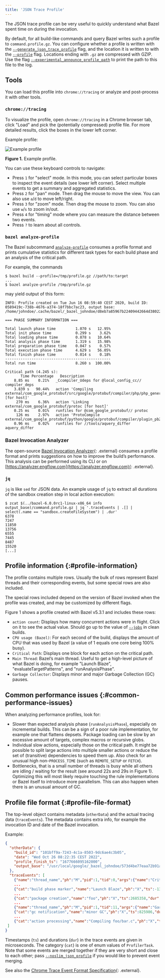 ```yaml
---
title: 'JSON Trace Profile'
---
```


The JSON trace profile can be very useful to quickly understand what Bazel spent
time on during the invocation.

By default, for all build-like commands and query Bazel writes such a profile to
`command.profile.gz`. You can configure whether a profile is written with the
[`--generate_json_trace_profile`](/versions/7.2.0/reference/command-line-reference#flag--generate_json_trace_profile)
flag, and the location it is written to with the
[`--profile`](/versions/7.2.0/docs/user-manual#profile) flag. Locations ending with `.gz` are
compressed with GZIP. Use the flag
[`--experimental_announce_profile_path`](/versions/7.2.0/reference/command-line-reference#flag--experimental_announce_profile_path)
to print the path to this file to the log.

## Tools

You can load this profile into `chrome://tracing` or analyze and
post-process it with other tools.

### `chrome://tracing`

To visualize the profile, open `chrome://tracing` in a Chrome browser tab,
click "Load" and pick the (potentially compressed) profile file. For more
detailed results, click the boxes in the lower left corner.

Example profile:

![Example profile](/versions/7.2.0/docs/images/json-trace-profile.png "Example profile")

**Figure 1.** Example profile.

You can use these keyboard controls to navigate:

*   Press `1` for "select" mode. In this mode, you can select
    particular boxes to inspect the event details (see lower left corner).
    Select multiple events to get a summary and aggregated statistics.
*   Press `2` for "pan" mode. Then drag the mouse to move the view. You
    can also use `a`/`d` to move left/right.
*   Press `3` for "zoom" mode. Then drag the mouse to zoom. You can
    also use `w`/`s` to zoom in/out.
*   Press `4` for "timing" mode where you can measure the distance
    between two events.
*   Press `?` to learn about all controls.

### `bazel analyze-profile`

The Bazel subcommand [`analyze-profile`](/versions/7.2.0/docs/user-manual#analyze-profile)
consumes a profile format and prints cumulative statistics for
different task types for each build phase and an analysis of the critical path.

For example, the commands

```
$ bazel build --profile=/tmp/profile.gz //path/to:target
...
$ bazel analyze-profile /tmp/profile.gz
```

may yield output of this form:

```
INFO: Profile created on Tue Jun 16 08:59:40 CEST 2020, build ID: 0589419c-738b-4676-a374-18f7bbc7ac23, output base: /home/johndoe/.cache/bazel/_bazel_johndoe/d8eb7a85967b22409442664d380222c0

=== PHASE SUMMARY INFORMATION ===

Total launch phase time         1.070 s   12.95%
Total init phase time           0.299 s    3.62%
Total loading phase time        0.878 s   10.64%
Total analysis phase time       1.319 s   15.98%
Total preparation phase time    0.047 s    0.57%
Total execution phase time      4.629 s   56.05%
Total finish phase time         0.014 s    0.18%
------------------------------------------------
Total run time                  8.260 s  100.00%

Critical path (4.245 s):
       Time Percentage   Description
    8.85 ms    0.21%   _Ccompiler_Udeps for @local_config_cc// compiler_deps
    3.839 s   90.44%   action 'Compiling external/com_google_protobuf/src/google/protobuf/compiler/php/php_generator.cc [for host]'
     270 ms    6.36%   action 'Linking external/com_google_protobuf/protoc [for host]'
    0.25 ms    0.01%   runfiles for @com_google_protobuf// protoc
     126 ms    2.97%   action 'ProtoCompile external/com_google_protobuf/python/google/protobuf/compiler/plugin_pb2.py'
    0.96 ms    0.02%   runfiles for //tools/aquery_differ aquery_differ
```

### Bazel Invocation Analyzer

The open-source
[Bazel Invocation Analyzer](https://github.com/EngFlow/bazel_invocation_analyzer){: .external}
consumes a profile format and prints suggestions on how to improve
the build’s performance. This analysis can be performed using its CLI or on
[https://analyzer.engflow.com](https://analyzer.engflow.com){: .external}.

### `jq`

`jq` is like `sed` for JSON data. An example usage of `jq` to extract all
durations of the sandbox creation step in local action execution:

```
$ zcat $(../bazel-6.0.0rc1-linux-x86_64 info output_base)/command.profile.gz | jq '.traceEvents | .[] | select(.name == "sandbox.createFileSystem") | .dur'
6378
7247
11850
13756
6555
7445
8487
15520
[...]
```

## Profile information {:#profile-information}

The profile contains multiple rows. Usually the bulk of rows represent Bazel
threads and their corresponding events, but some special rows are also included.

The special rows included depend on the version of Bazel invoked when the
profile was created, and may be customized by different flags.

Figure 1 shows a profile created with Bazel v5.3.1 and includes these rows:

*   `action count`: Displays how many concurrent actions were in flight. Click
    on it to see the actual value. Should go up to the value of
    [`--jobs`](/versions/7.2.0/reference/command-line-reference#flag--jobs) in clean
    builds.
*   `CPU usage (Bazel)`: For each second of the build, displays the amount of
    CPU that was used by Bazel (a value of 1 equals one core being 100% busy).
*   `Critical Path`: Displays one block for each action on the critical path.
*   `Main Thread`: Bazel’s main thread. Useful to get a high-level picture of
    what Bazel is doing, for example "Launch Blaze", "evaluateTargetPatterns",
    and "runAnalysisPhase".
*   `Garbage Collector`: Displays minor and major Garbage Collection (GC)
    pauses.

## Common performance issues {:#common-performance-issues}

When analyzing performance profiles, look for:

*   Slower than expected analysis phase (`runAnalysisPhase`), especially on
    incremental builds. This can be a sign of a poor rule implementation, for
    example one that flattens depsets. Package loading can be slow by an
    excessive amount of targets, complex macros or recursive globs.
*   Individual slow actions, especially those on the critical path. It might be
    possible to split large actions into multiple smaller actions or reduce the
    set of (transitive) dependencies to speed them up. Also check for an unusual
    high non-`PROCESS_TIME` (such as `REMOTE_SETUP` or `FETCH`).
*   Bottlenecks, that is a small number of threads is busy while all others are
    idling / waiting for the result (see around 22s and 29s in Figure 1).
    Optimizing this will most likely require touching the rule implementations
    or Bazel itself to introduce more parallelism. This can also happen when
    there is an unusual amount of GC.

## Profile file format {:#profile-file-format}

The top-level object contains metadata (`otherData`) and the actual tracing data
(`traceEvents`). The metadata contains extra info, for example the invocation ID
and date of the Bazel invocation.

Example:

```json
{
  "otherData": {
    "build_id": "101bff9a-7243-4c1a-8503-9dc6ae4c3b05",
    "date": "Wed Oct 26 08:22:35 CEST 2022",
    "profile_finish_ts": "1677666095162000",
    "output_base": "/usr/local/google/_bazel_johndoe/573d4be77eaa72b91a3dfaa497bf8cd0"
  },
  "traceEvents": [
    {"name":"thread_name","ph":"M","pid":1,"tid":0,"args":{"name":"Critical Path"}},
    ...
    {"cat":"build phase marker","name":"Launch Blaze","ph":"X","ts":-1306000,"dur":1306000,"pid":1,"tid":21},
    ...
    {"cat":"package creation","name":"foo","ph":"X","ts":2685358,"dur":784,"pid":1,"tid":246},
    ...
    {"name":"thread_name","ph":"M","pid":1,"tid":11,"args":{"name":"Garbage Collector"}},
    {"cat":"gc notification","name":"minor GC","ph":"X","ts":825986,"dur":11000,"pid":1,"tid":11},
    ...
    {"cat":"action processing","name":"Compiling foo/bar.c","ph":"X","ts":54413389,"dur":357594,"pid":1,"args":{"mnemonic":"CppCompile"},"tid":341},
 ]
}
```

Timestamps (`ts`) and durations (`dur`) in the trace events are given in
microseconds. The category (`cat`) is one of enum values of `ProfilerTask`.
Note that some events are merged together if they are very short and close to
each other; pass
[`--noslim_json_profile`](/versions/7.2.0/reference/command-line-reference#flag--slim_profile)
if you would like to prevent event merging.

See also the
[Chrome Trace Event Format Specification](https://docs.google.com/document/d/1CvAClvFfyA5R-PhYUmn5OOQtYMH4h6I0nSsKchNAySU/preview){: .external}.
